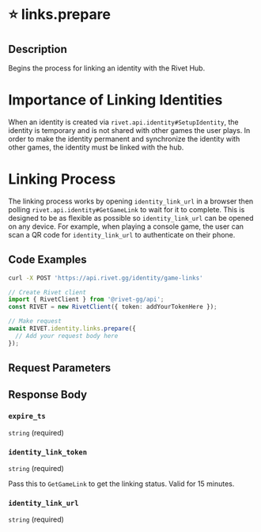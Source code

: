 

# ⭐️ links.prepare

## Description

Begins the process for linking an identity with the Rivet Hub.

# Importance of Linking Identities

When an identity is created via `rivet.api.identity#SetupIdentity`, the identity is temporary
and is not shared with other games the user plays.
In order to make the identity permanent and synchronize the identity with
other games, the identity must be linked with the hub.

# Linking Process

The linking process works by opening `identity_link_url` in a browser then polling
`rivet.api.identity#GetGameLink` to wait for it to complete.
This is designed to be as flexible as possible so `identity_link_url` can be opened
on any device. For example, when playing a console game, the user can scan a
QR code for `identity_link_url` to authenticate on their phone.


## Code Examples

<CodeGroup title='Request' tag='POST' label='https://api.rivet.gg/identity/game-links'>

```bash {{ "title": "cURL" }}
curl -X POST 'https://api.rivet.gg/identity/game-links'
```

```ts
// Create Rivet client
import { RivetClient } from '@rivet-gg/api';
const RIVET = new RivetClient({ token: addYourTokenHere });

// Make request
await RIVET.identity.links.prepare({
  // Add your request body here
});
```

</CodeGroup>


## Request Parameters


## Response Body

### `expire_ts`

`string` (required)

### `identity_link_token`

`string` (required)

Pass this to `GetGameLink` to get the linking status. Valid for 15 minutes.

### `identity_link_url`

`string` (required)




